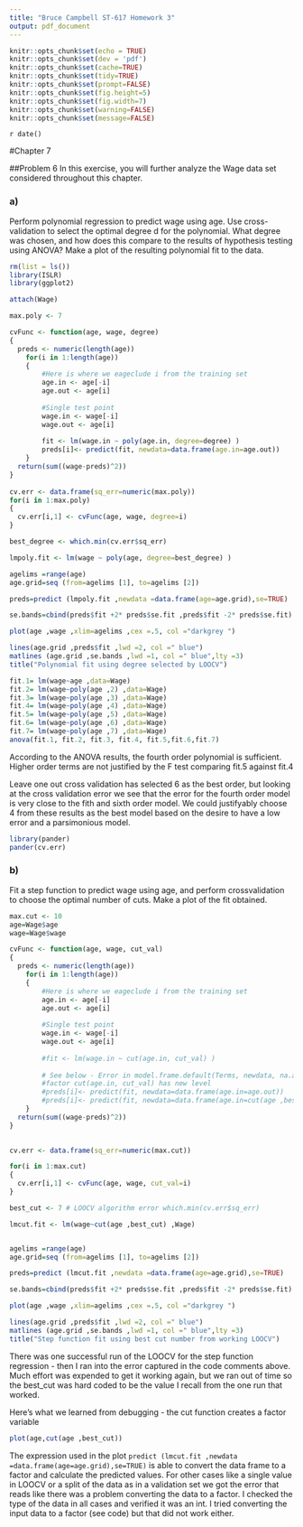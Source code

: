 ```yaml
---
title: "Bruce Campbell ST-617 Homework 3"
output: pdf_document
---
```


```r
knitr::opts_chunk$set(echo = TRUE)
knitr::opts_chunk$set(dev = 'pdf')
knitr::opts_chunk$set(cache=TRUE)
knitr::opts_chunk$set(tidy=TRUE)
knitr::opts_chunk$set(prompt=FALSE)
knitr::opts_chunk$set(fig.height=5)
knitr::opts_chunk$set(fig.width=7)
knitr::opts_chunk$set(warning=FALSE)
knitr::opts_chunk$set(message=FALSE)
```

`r date()`

#Chapter 7

##Problem 6
In this exercise, you will further analyze the Wage data set considered
throughout this chapter.

### a) 
Perform polynomial regression to predict wage using age. Use
cross-validation to select the optimal degree d for the polynomial.
What degree was chosen, and how does this compare to
the results of hypothesis testing using ANOVA? Make a plot of
the resulting polynomial fit to the data.

```r
rm(list = ls())
library(ISLR)
library(ggplot2)

attach(Wage)  

max.poly <- 7

cvFunc <- function(age, wage, degree)
{
  preds <- numeric(length(age))
    for(i in 1:length(age))
    {
        #Here is where we eageclude i from the training set
        age.in <- age[-i]
        age.out <- age[i]
        
        #Single test point
        wage.in <- wage[-i]
        wage.out <- age[i]
        
        fit <- lm(wage.in ~ poly(age.in, degree=degree) )
        preds[i]<- predict(fit, newdata=data.frame(age.in=age.out))
    }
  return(sum((wage-preds)^2))
}
 
cv.err <- data.frame(sq_err=numeric(max.poly))
for(i in 1:max.poly)
{
  cv.err[i,1] <- cvFunc(age, wage, degree=i)
}

best_degree <- which.min(cv.err$sq_err)

lmpoly.fit <- lm(wage ~ poly(age, degree=best_degree) )

agelims =range(age)
age.grid=seq (from=agelims [1], to=agelims [2])

preds=predict (lmpoly.fit ,newdata =data.frame(age=age.grid),se=TRUE)

se.bands=cbind(preds$fit +2* preds$se.fit ,preds$fit -2* preds$se.fit)

plot(age ,wage ,xlim=agelims ,cex =.5, col ="darkgrey ")

lines(age.grid ,preds$fit ,lwd =2, col =" blue")
matlines (age.grid ,se.bands ,lwd =1, col =" blue",lty =3)
title("Polynomial fit using degree selected by LOOCV")
```


```r
fit.1= lm(wage~age ,data=Wage)
fit.2= lm(wage~poly(age ,2) ,data=Wage)
fit.3= lm(wage~poly(age ,3) ,data=Wage)
fit.4= lm(wage~poly(age ,4) ,data=Wage)
fit.5= lm(wage~poly(age ,5) ,data=Wage)
fit.6= lm(wage~poly(age ,6) ,data=Wage)
fit.7= lm(wage~poly(age ,7) ,data=Wage)
anova(fit.1, fit.2, fit.3, fit.4, fit.5,fit.6,fit.7)

```

According to the ANOVA results, the fourth order polynomial is sufficient.  Higher order terms are not justified by the F test comparing fit.5 against fit.4

Leave one out cross validation has selected 6 as the best order, but looking at the cross validation error we see
that the error for the fourth order model is very close to the fith and sixth order model.  We could justifyably choose
4 from these results as the best model based on the desire to have a low error and a parsimonious model.

```r
library(pander)
pander(cv.err)
```


### b) 
Fit a step function to predict wage using age, and perform crossvalidation
to choose the optimal number of cuts. Make a plot of
the fit obtained.

```r
max.cut <- 10
age=Wage$age
wage=Wage$wage

cvFunc <- function(age, wage, cut_val)
{
  preds <- numeric(length(age))
    for(i in 1:length(age))
    {
        #Here is where we eageclude i from the training set
        age.in <- age[-i]
        age.out <- age[i]
        
        #Single test point
        wage.in <- wage[-i]
        wage.out <- age[i]
        
        #fit <- lm(wage.in ~ cut(age.in, cut_val) )
        
        # See below - Error in model.frame.default(Terms, newdata, na.action = na.action, xlev = object$xlevels) : 
        #factor cut(age.in, cut_val) has new level
        #preds[i]<- predict(fit, newdata=data.frame(age.in=age.out))
        #preds[i]<- predict(fit, newdata=data.frame(age.in=cut(age ,best_cut)[age.out]))
    }
  return(sum((wage-preds)^2))
}

 
cv.err <- data.frame(sq_err=numeric(max.cut))

for(i in 1:max.cut)
{
  cv.err[i,1] <- cvFunc(age, wage, cut_val=i)
}

best_cut <- 7 # LOOCV algorithm error which.min(cv.err$sq_err)

lmcut.fit <- lm(wage~cut(age ,best_cut) ,Wage)


agelims =range(age)
age.grid=seq (from=agelims [1], to=agelims [2])

preds=predict (lmcut.fit ,newdata =data.frame(age=age.grid),se=TRUE)

se.bands=cbind(preds$fit +2* preds$se.fit ,preds$fit -2* preds$se.fit)

plot(age ,wage ,xlim=agelims ,cex =.5, col ="darkgrey ")

lines(age.grid ,preds$fit ,lwd =2, col =" blue")
matlines (age.grid ,se.bands ,lwd =1, col =" blue",lty =3)
title("Step function fit using best cut number from working LOOCV")
```


There was one successful run of the LOOCV for the step function regression - then I ran into the error captured in the code comments above.  Much effort was expended to get it working again, but we ran out of time so the best_cut was hard coded to be the value I recall from the one run that worked. 

Here's what we learned from debugging - the cut function creates a factor variable
```r
plot(age,cut(age ,best_cut))
```

The expression used in the plot ```predict (lmcut.fit ,newdata =data.frame(age=age.grid),se=TRUE)``` is able to convert the data frame to a factor and calculate the predicted values.  For other cases like a single value in LOOCV or a split of the data as in a validation set we got the error that reads like there was a problem converting the data to a factor.  I checked the type of the data in all cases and verified it was an int. I tried converting the input data to a factor (see code) but that did not work either. 